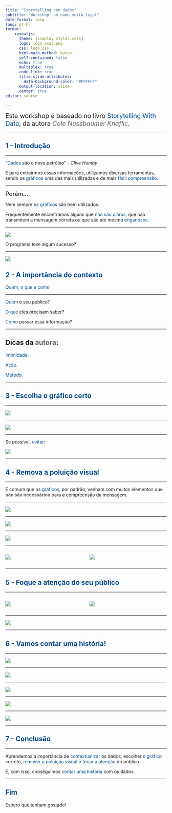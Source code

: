 ```yaml
---
title: "Storytelling com dados"  
subtitle: "Workshop: um nome muito legal"  
date-format: long  
lang: pt-br  
format:  
    revealjs:  
      theme: [simple, styles.scss]  
      logo: logo_azul.png  
      css: logo.css  
      html-math-method: katex  
      self-contained: false  
      echo: true  
      multiplex: true  
      code-link: true  
      title-slide-attributes:  
        data-background-color: "#FFFFFF"  
      output-location: slide  
      center: true  
editor: source  

---
```


<span style="font-size: 1.4em;">Este workshop é baseado no livro <span style="color:#004B8F">Storytelling With Data</span>, da autora <span style="color:#606163">*Cole Nussbaumer Knaflic*</span>.</span>  

---

## <span style="color:#004B8F">1 - Introdução</span>  

---

"<span style='color:#004B8F'>Dados</span> são o novo petróleo" - *Clive Humby*  

::: {.fragment}  
E para extrairmos essas informações, utilizamos diversas ferramentas, sendo os <span style="color:#004B8F">gráficos</span> uma das mais utilizadas e de mais <span style='color:#004B8F'>fácil compreensão</span>.  
:::  

---

<span style="font-size: 1.3em;">Porém...</span>  

::: {.fragment}  
Nem sempre os <span style='color:#004B8F'>gráficos</span> são bem utilizados.  

Frequentemente encontramos alguns que <span style='color:#004B8F'>não são claros</span>, que não transmitem a mensagem correta ou que são até mesmo <span style='color:#004B8F'>enganosos</span>.  
:::  

---

![](exp_1.png)  

::: {.fragment}  
O programa teve algum sucesso?  
:::  

---

![](exp_1_melhorado.png)  

## <span style="color:#004B8F">2 - A importância do contexto</span>  
<span style="color:#004B8F">Quem, o que e como</span>  

---

<span style="color:#004B8F">Quem</span> é seu público?  

::: {.fragment}  
<span style="color:#004B8F">O que</span> eles precisam saber?  
:::  

::: {.fragment}  
<span style="color:#004B8F">Como</span> passar essa informação?  
:::  

---

## Dicas da <span style="color:#606163">autora</span>:  

<span style="color:#004B8F">Intimidade.</span>  

<span style="color:#004B8F">Ação.</span>  

<span style="color:#004B8F">Método.</span>  

---

## <span style="color:#004B8F">3 - Escolha o gráfico certo</span>  

---

![](graphs.png)  

---

![](barras.png)  

---

Se possível, <span style="color:#004B8F">evitar</span>:  

![](pizza3d.png)  

---

## <span style="color:#004B8F">4 - Remova a poluição visual</span>  

---

É comum que os <span style="color:#004B8F">gráficos</span>, por padrão, venham com muitos elementos que <span style="color:#606163">**não são necessários**</span> para a compreensão da mensagem.  

---

![](exp_2.png)  

---

![](exp_2_melhorado.png)  

---

![](exp_2_final.png)  

---

::: {.columns}  

::: {.column}  
![](exp_2.png)  
:::  

::: {.column}  
![](exp_2_final.png)  
:::  

:::  

---

## <span style="color:#004B8F">5 - Foque a atenção do seu público</span>  

---

::: {.columns}  

::: {.column}  
![](semfoco.png)  
:::  

::: {.column}  
:::{.fragment}  

![](comfoco.png)  
:::  
:::  

:::

---

![](exp2_final_foco.png)  

---

## <span style="color:#004B8F">6 - Vamos contar uma história!</span>  

---

![](exp_4.png)  

---

![](exp_4_linhas.png)  

---

![](exp_4_limpo.png)  

---

![](exp_4_foco.png)  

---

![](exp_4_media.png)  

---

## <span style="color:#004B8F">7 - Conclusão</span>  

---

Aprendemos a importância de <span style="color:#004B8F">contextualizar</span> os dados, escolher o <span style="color:#004B8F">gráfico</span> correto, <span style="color:#004B8F">remover a poluição visual</span> e <span style="color:#004B8F">focar a atenção</span> do público.  

E, com isso, conseguimos <span style="color:#004B8F">contar uma história</span> com os dados.  

---

## <span style="color:#004B8F">Fim</span>  
Espero que tenham gostado!  
